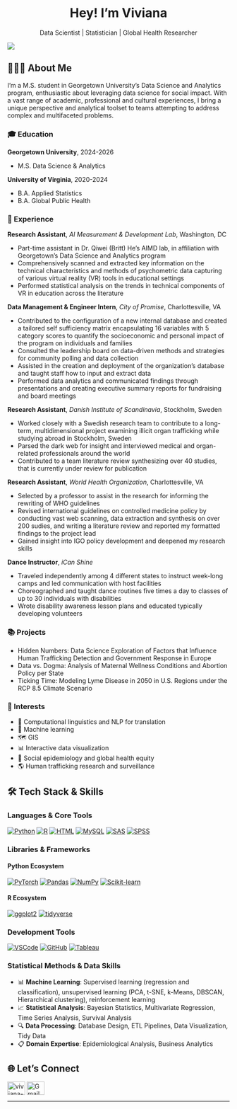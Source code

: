 
<h1 align="center">
  Hey! I’m Viviana
</h1>

<p align="center">
  Data Scientist | Statistician | Global Health Researcher
</p>

![](images/headshot.png)

## 👩🏻‍💻 About Me

I'm a M.S. student in Georgetown University's Data Science and Analytics program, enthusiastic about leveraging data science for social impact. With a vast range of academic, professional and cultural experiences, I bring a unique perspective and analytical toolset to teams attempting to address complex and multifaceted problems. 


### 🎓 Education

**Georgetown University**, 2024-2026

- M.S. Data Science & Analytics

**University of Virginia**, 2020-2024

- B.A. Applied Statistics
- B.A. Global Public Health

### 💼 Experience

**Research Assistant**, *AI Measurement & Development Lab*, Washington, DC

- Part-time assistant in Dr. Qiwei (Britt) He's AIMD lab, in affiliation with Georgetown's Data Science and Analytics program
- Comprehensively scanned and extracted key information on the technical characteristics and methods of psychometric data capturing of various virtual reality (VR) tools in educational settings
- Performed statistical analysis on the trends in technical components of VR in education across the literature

**Data Management & Engineer Intern**, *City of Promise*, Charlottesville, VA

- Contributed to the configuration of a new internal database and created a tailored self sufficiency matrix encapsulating 16 variables with 5 category scores to quantify the socioeconomic and personal impact of the program on individuals and families
- Consulted the leadership board on data-driven methods and strategies for community polling and data collection
- Assisted in the creation and deployment of the organization’s database and taught staff how to input and extract data
- Performed data analytics and communicated findings through presentations and creating executive summary reports for fundraising and board meetings

**Research Assistant**, *Danish Institute of Scandinavia*, Stockholm, Sweden 

- Worked closely with a Swedish research team to contribute to a long-term, multidimensional project examining illicit organ trafficking while studying abroad in Stockholm, Sweden
- Parsed the dark web for insight and interviewed medical and organ-related professionals around the world
- Contributed to a team literature review synthesizing over 40 studies, that is currently under review for publication

**Research Assistant**, *World Health Organization*, Charlottesville, VA

- Selected by a professor to assist in the research for informing the rewriting of WHO guidelines
- Revised international guidelines on controlled medicine policy by conducting vast web scanning, data extraction and synthesis on over 200 sudies, and writing a literature review and reported my formatted findings to the project lead
- Gained insight into IGO policy development and deepened my research skills

**Dance Instructor**, *iCan Shine*

- Traveled independently among 4 different states to instruct week-long camps and led communication with host facilities
- Choreographed and taught dance routines five times a day to classes of up to 30 individuals with disabilities
- Wrote disability awareness lesson plans and educated typically developing volunteers


### 📚 Projects

- Hidden Numbers: Data Science Exploration of Factors that Influence Human Trafficking Detection and Government Response in Europe
- Data vs. Dogma: Analysis of Maternal Wellness Conditions and Abortion Policy per State
- Ticking Time: Modeling Lyme Disease in 2050 in U.S. Regions under the RCP 8.5 Climate Scenario


### 🧐 Interests

- 💬 Computational linguistics and NLP for translation
- 📖 Machine learning
- 🗺️ GIS
- 📊 Interactive data visualization
- 🧠 Social epidemiology and global health equity
- 🌎 Human trafficking research and surveillance


## 🛠 Tech Stack & Skills

### Languages & Core Tools
[![Python](https://img.shields.io/badge/Python-3776AB?style=for-the-badge&logo=python&logoColor=white)](https://www.python.org/)
[![R](https://img.shields.io/badge/R-276DC3?style=for-the-badge&logo=r&logoColor=white)](https://www.r-project.org/)
[![HTML](https://img.shields.io/badge/HTML-E34F26?style=for-the-badge&logo=html5&logoColor=white)](https://developer.mozilla.org/en-US/docs/Web/HTML)
[![MySQL](https://img.shields.io/badge/mysql-4479A1.svg?style=for-the-badge&logo=mysql&logoColor=white)](https://www.mysql.com/)
[![SAS](https://img.shields.io/badge/SAS-1C7CD6?style=for-the-badge&logo=sas&logoColor=white)](https://www.sas.com/)
[![SPSS](https://img.shields.io/badge/SPSS-052FAD?style=for-the-badge&logo=ibm&logoColor=white)](https://www.ibm.com/products/spss-statistics)

### Libraries & Frameworks
#### Python Ecosystem
[![PyTorch](https://img.shields.io/badge/PyTorch-EE4C2C?style=for-the-badge&logo=pytorch&logoColor=white)](https://pytorch.org/)
[![Pandas](https://img.shields.io/badge/Pandas-150458?style=for-the-badge&logo=pandas&logoColor=white)](https://pandas.pydata.org/)
[![NumPy](https://img.shields.io/badge/NumPy-013243?style=for-the-badge&logo=numpy&logoColor=white)](https://numpy.org/)
[![Scikit-learn](https://img.shields.io/badge/Scikit--learn-F7931E?style=for-the-badge&logo=scikit-learn&logoColor=white)](https://scikit-learn.org/)

#### R Ecosystem
[![ggplot2](https://img.shields.io/badge/ggplot2-276DC3?style=for-the-badge&logo=r&logoColor=white)](https://ggplot2.tidyverse.org/)
[![tidyverse](https://img.shields.io/badge/tidyverse-276DC3?style=for-the-badge&logo=r&logoColor=white)](https://www.tidyverse.org/)

### Development Tools
[![VSCode](https://img.shields.io/badge/VSCode-007ACC?style=for-the-badge&logo=visual-studio-code&logoColor=white)](https://code.visualstudio.com/)
[![GitHub](https://img.shields.io/badge/GitHub-181717?style=for-the-badge&logo=github&logoColor=white)](https://github.com/)
[![Tableau](https://img.shields.io/badge/Tableau-E97627?style=for-the-badge&logo=tableau&logoColor=white)](https://www.tableau.com/)

### Statistical Methods & Data Skills
- 📊 **Machine Learning**: Supervised learning (regression and classification), unsupervised learning (PCA, t-SNE, k-Means, DBSCAN, Hierarchical clustering), reinforcement learning
- 📈 **Statistical Analysis**: Bayesian Statistics, Multivariate Regression, Time Series Analysis, Survival Analysis
- 🔍 **Data Processing**: Database Design, ETL Pipelines, Data Visualization, Tidy Data
- 📋 **Domain Expertise**: Epidemiological Analysis, Business Analytics



## 🌐 Let's Connect
<p align="left">
  <a href="https://www.linkedin.com/in/viviana-luccioli-45a997207/" target="blank"><img align="center" src="https://raw.githubusercontent.com/rahuldkjain/github-profile-readme-generator/master/src/images/icons/Social/linked-in-alt.svg" alt="viviana-luccioli" height="30" width="40" /></a>
  <a href="mailto:viviluccioli@gmail.com"><img align="center" src="https://raw.githubusercontent.com/maurodesouza/profile-readme-generator/master/src/assets/icons/social/gmail/default.svg" alt="Gmail" height="30" width="40" /></a>
</p>
</p>

---
